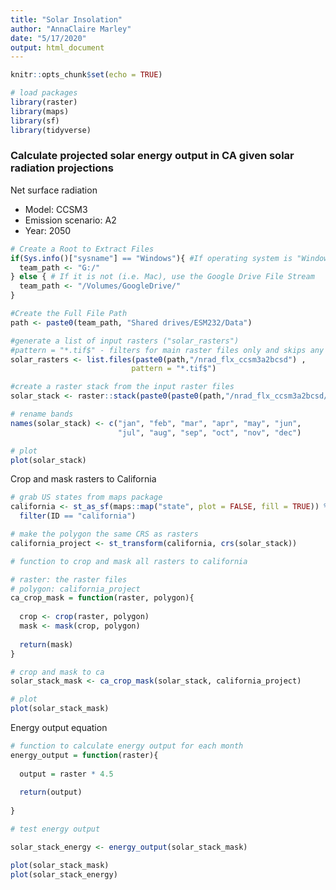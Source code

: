 ```yaml
---
title: "Solar Insolation"
author: "AnnaClaire Marley"
date: "5/17/2020"
output: html_document
---
```


```r
knitr::opts_chunk$set(echo = TRUE)
```

```r
# load packages
library(raster)
library(maps)
library(sf)
library(tidyverse)
```

### Calculate projected solar energy output in CA given solar radiation projections


Net surface radiation 

* Model: CCSM3
* Emission scenario: A2
* Year: 2050


```r
# Create a Root to Extract Files 
if(Sys.info()["sysname"] == "Windows"){ #If operating system is "Windows" use G: Drive
  team_path <- "G:/"
} else { # If it is not (i.e. Mac), use the Google Drive File Stream
  team_path <- "/Volumes/GoogleDrive/"
}

#Create the Full File Path
path <- paste0(team_path, "Shared drives/ESM232/Data")

```


```r

#generate a list of input rasters ("solar_rasters")
#pattern = "*.tif$" - filters for main raster files only and skips any associated files (e.g. world files)
solar_rasters <- list.files(paste0(path,"/nrad_flx_ccsm3a2bcsd") , 
                           pattern = "*.tif$")

#create a raster stack from the input raster files 
solar_stack <- raster::stack(paste0(paste0(path,"/nrad_flx_ccsm3a2bcsd/"), solar_rasters))

# rename bands
names(solar_stack) <- c("jan", "feb", "mar", "apr", "may", "jun", 
                        "jul", "aug", "sep", "oct", "nov", "dec")

# plot
plot(solar_stack)
```


Crop and mask rasters to California 

```r
# grab US states from maps package
california <- st_as_sf(maps::map("state", plot = FALSE, fill = TRUE)) %>% 
  filter(ID == "california")

# make the polygon the same CRS as rasters
california_project <- st_transform(california, crs(solar_stack))

```

```r
# function to crop and mask all rasters to california

# raster: the raster files
# polygon: california_project
ca_crop_mask = function(raster, polygon){
  
  crop <- crop(raster, polygon)
  mask <- mask(crop, polygon)
  
  return(mask)
}
```


```r
# crop and mask to ca
solar_stack_mask <- ca_crop_mask(solar_stack, california_project)

# plot
plot(solar_stack_mask)

```


Energy output equation
```r

# function to calculate energy output for each month
energy_output = function(raster){
  
  output = raster * 4.5
  
  return(output)
  
}

```

```r
# test energy output

solar_stack_energy <- energy_output(solar_stack_mask)

plot(solar_stack_mask)
plot(solar_stack_energy)

```

